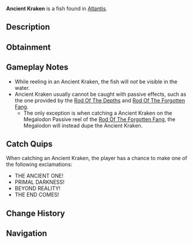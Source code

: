 {{FishInfobox
|image          = Ancient Kraken.png
|rarity         = Secret
|sea            = First Sea
|location       = [[Atlantis]]
|sublocation    = 
|sources        = Fishing Rod
|nopassive      = 1
|radar_location = 
|prog_speed     = -95
|xp             = 25000
|weather        = 
|time           = Night
|season         = 
|bait           = Truffle Worm
|base_weight    = 20000
|base_value     = 50000
|weight_range   = 10000
|base_chance    = 0.000001
|base_resil     = 1
}}
'''Ancient Kraken''' is a {{Rarity|Secret}} fish found in [[Atlantis]].

== Description ==
{{Description|A direct descendant of the original Kraken, possessing a fraction of its progenitor's power. Its true form is impossible to comprehend, and its strength is beyond measure.|Bestiary Entry}}

== Obtainment ==
{{Description|The oldest legends speak of its existence, Kraken Pool on Poseidon Wrath Event.|Bestiary Hint}}
{{Fish Availability|
Atlantis/Ancient Kraken Hunt
|top_rods      = 
Fang of the Eclipse\7960.01\12196.52;
Challenger's Rod\7538.81\11619.25;
Tempest Rod\7002.2\10724.38;
Astralhook Rod\6862.39\10163.53;
Great Rod of Oscar\6827.51\10546.35;
Celestial Rod\1584.16\2324.01;
Ice Warpers Rod\339.14\497.53;
Merchant Rod\0\0;
Seraphic Rod\4822.7\7273.85;
Ethereal Prism Rod\3595.65\5333.52;
Rod Of The Forgotten Fang\2005.72\3031.97;
No-Life Rod\1611.84\2492.85;
Depthseeker Rod\1082.16\1631.23;
Rod Of The Exalted One\340.6\503.33;
Steady Rod\0\0;
Avalanche Rod\0\0;
Volcanic Rod\0\0;
Rod Of The Depths\0\0;
Zeus Rod\0\0
|recommended   = Challenger's Rod
}}

== Gameplay Notes ==
* While reeling in an Ancient Kraken, the fish will ''not'' be visible in the water.
* Ancient Kraken usually cannot be caught with passive effects, such as the one provided by the [[Rod Of The Depths]] and [[Rod Of The Forgotten Fang]].
** The only exception is when catching a Ancient Kraken on the Megalodon Passive reel of the [[Rod Of The Forgotten Fang]], the Megalodon will instead dupe the Ancient Kraken.

== Catch Quips ==
When catching an Ancient Kraken, the player has a chance to make one of the following exclamations:
* THE ANCIENT ONE!
* PRIMAL DARKNESS!
* BEYOND REALITY!
* THE END COMES!

== Change History ==
{{Change History|{{subst:Current Version}}}}

== Navigation ==
{{Fish Navbox|Atlantis}}